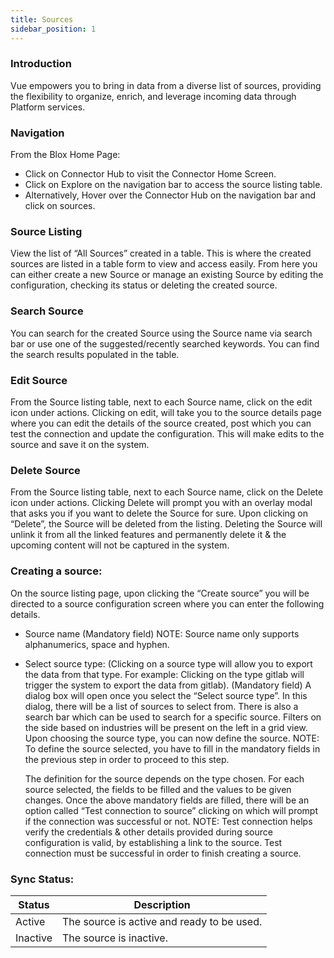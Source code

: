 ```yaml
---
title: Sources
sidebar_position: 1
---
```



### Introduction
Vue empowers you to bring in data from a diverse list of sources, providing the flexibility to organize, enrich, and leverage incoming data through Platform services.

### Navigation
From the Blox Home Page:
- Click on Connector Hub to visit the Connector Home Screen.
- Click on Explore on the navigation bar to access the source listing table.
- Alternatively, Hover over the Connector Hub on the navigation bar and click on sources.

### Source Listing
View the list of “All Sources” created in a table. This is where the created sources are listed in a table form to view and access easily. 
From here you can either create a new Source or manage an existing Source by editing the configuration, checking its status or deleting the created source.

### Search Source
You can search for the created Source using the Source name via search bar or use one of the suggested/recently searched keywords.
You can find the search results populated in the table.

### Edit Source
From the Source listing table, next to each Source name, click on the edit icon under actions.
Clicking on edit, will take you to the source details page where you can edit the details of the source created, post which you can test the connection and update the configuration. This will make edits to the source and save it on the system.


### Delete Source
From the Source listing table, next to each Source name, click on the Delete icon under actions.
Clicking Delete will prompt you with an overlay modal that asks you if you want to delete the Source for sure. Upon clicking on “Delete”, the Source will be deleted from the listing.
Deleting the Source will unlink it from all the linked features and permanently delete it & the upcoming content will not be captured in the system.

### Creating a source:
On the source listing page, upon clicking the “Create source” you will be directed to a source configuration screen where you can enter the following details.
- Source name (Mandatory field)
  NOTE: Source name only supports alphanumerics, space and hyphen.
- Select source type: (Clicking on a source type will allow you to export the data from that type. For example: Clicking on the type gitlab will trigger the system to export the data from gitlab). (Mandatory field)
  A dialog box will open once you select the “Select source type”. In this dialog, there will be a list of sources to select from.
  There is also a search bar which can be used to search for a specific source.
  Filters on the side based on industries will be present on the left in a grid view. 
  Upon choosing the source type, you can now define the source.
  NOTE: To define the source selected, you have to fill in the mandatory fields in the previous step in order to proceed to this step.

  The definition for the source depends on the type chosen. For each source selected, the fields to be filled and the values to be given changes. 
  Once the above mandatory fields are filled, there will be an option called “Test connection to source” clicking on which will prompt if the connection was successful or not.
  NOTE: Test connection helps verify the credentials & other details provided during source configuration is valid, by establishing a link to the source. Test connection must be successful in order to finish creating a source.



### Sync Status:
| Status  | Description                  |
|---------|------------------------------|
| Active  | The source is active and ready to be used.  |
| Inactive | The source is inactive.  |
